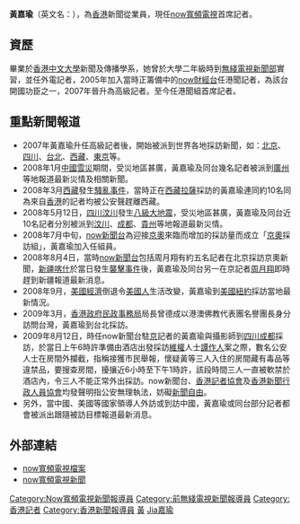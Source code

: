 {{Unreferenced|time=2018-07-11T03:23:28+00:00}}
{{主播資訊
| 主播頭銜     = now寬頻電視首席記者
| 主播姓名     = 黃嘉瑜
| 主播英文名字 = Wong Ka Yu
| 暱稱         = 嘉瑜
| 綽號         = 
| 主播照片檔案 = 
| 主播照片尺寸 = 
| 主播照片圖說 = 
| 主播出生年分 = 
| 主播出生日期 = 
| 出生地       = 
| 主播逝世年分 = 
| 主播逝世日期 = 
| 逝世地       = 
| 主播年齡     = 
| 國籍         = 
| 籍貫         = 
| 最高學歷     = 香港中文大學新聞及傳播學士
| 婚姻狀況     = 未婚
| 信仰宗教     = 
| 官方網站     = 
| 備註         = 
|}}
'''黃嘉瑜'''（英文名：{{lang|en|'''Wong Ka Yu'''}}），為[[香港|香港]]新聞從業員，現任[[now寬頻電視|now寬頻電視]]首席記者。

==資歷==
畢業於[[香港中文大學|香港中文大學]]新聞及傳播學系，她曾於大學二年級時到[[無綫新聞|無綫電視新聞部]]實習，並任外電記者，2005年加入當時正籌備中的[[now財經台|now財經台]]任港聞記者，為該台開國功臣之一，2007年晉升為高級記者。至今任港聞組首席記者。

==重點新聞報道== 
*2007年黃嘉瑜升任高級記者後，開始被派到世界各地採訪新聞，如：[[北京|北京]]、[[四川|四川]]、[[台北|台北]]、[[西藏|西藏]]、[[東京|東京]]等。
*2008年1月[[2008年中國雪災|中國雪災]]期間，受災地區甚廣，黃嘉瑜及同台幾名記者被派到[[廣州|廣州]]等地報道最新災情及相關新聞。
*2008年3月[[西藏|西藏]]發生[[2008年西藏騷亂|騷亂事件]]，當時正在[[西藏|西藏]][[拉薩|拉薩]]採訪的黃嘉瑜連同約10名同為來自[[香港|香港]]的記者均被公安聲趕離西藏。
*2008年5月12日，[[四川|四川]][[汶川|汶川]]發生[[汶川大地震|八級大地震]]，受災地區甚廣，黃嘉瑜及同台近10名記者分別被派到[[汶川|汶川]]、[[成都|成都]]、[[貴州|貴州]]等地報道最新災情。
*2008年7月中旬，[[now新聞台|now新聞台]]為迎接[[2008年夏季奥林匹克运动会|京奧]]來臨而增加的採訪量而成立「[[2008年夏季奥林匹克运动会|京奧]]採訪組」，黃嘉瑜加入任組員。
*2008年8月4日，當時[[now新聞台|now新聞台]]包括周月翔有約五名記者在北京採訪京奧新聞，[[新疆|新疆]][[喀什|喀什]]於當日發生[[2008年喀什襲擊事件|襲擊事件]]後，黃嘉瑜及同台另一在京記者[[周月翔|周月翔]]即時趕到新疆報道最新消息。
*2008年9月，[[美國經濟|美國經濟]]倒退令[[美國人|美國人]]生活改變，黃嘉瑜到[[美國|美國]][[紐約|紐約]]採訪當地最新情況。
*2009年3月，[[香港特別行政區政府|香港政府]][[民政事務局|民政事務局]]局長曾德成以港澳佛教代表團名譽團長身分訪問台灣，黃嘉瑜到台北採訪。
*2009年8月12日，時任now新聞台駐[[北京|京]]記者的黃嘉瑜與攝影師到[[四川|四川]][[成都|成都]]採訪，於當日上午6時許準備由酒店出發採訪[[維權|維權]]人士[[譚作人|譚作人]]案之際，數名公安人士在房間外攔截，指稱接獲市民舉報，懷疑黃等三人入住的房間藏有毒品等違禁品，要搜查房間，擾攘近6小時至下午1時許，該段時間三人一直被軟禁於酒店內，令三人不能正常外出採訪。now新聞台、[[香港記者協會|香港記者協會]]及[[香港新聞行政人員協會|香港新聞行政人員協會]]均發聲明指公安無理執法，妨礙[[新聞自由|新聞自由]]。
*另外，當中國、美國等國家領導人外訪或到訪中國，黃嘉瑜或同台部分記者都會被派出跟隨被訪目標報道最新消息。

==外部連結==
*[http://hk.myblog.yahoo.com/nowtv-anchor/article?mid=39 now寬頻電視檔案]
*[[now寬頻電視新聞|now寬頻電視新聞]]

{{DEFAULTSORT:Wong黃嘉瑜}}
{{香港數碼電台唱片騎師}}

[[Category:Now寬頻電視新聞報導員|Category:Now寬頻電視新聞報導員]]
[[Category:前無綫電視新聞報導員|Category:前無綫電視新聞報導員]]
[[Category:香港記者|Category:香港記者]]
[[Category:香港新聞報導員|Category:香港新聞報導員]]
[[Category:香港中文大學校友|黃]]
[[Category:黃姓|Jia嘉瑜]]